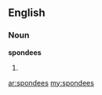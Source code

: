 ==English==

===Noun===
'''spondees'''

# {{plural of|[[spondee]]}}

[[ar:spondees]]
[[my:spondees]]